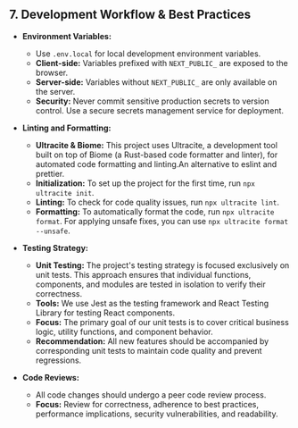 ## 7. Development Workflow & Best Practices

*   **Environment Variables:**
    *   Use `.env.local` for local development environment variables.
    *   **Client-side:** Variables prefixed with `NEXT_PUBLIC_` are exposed to the browser.
    *   **Server-side:** Variables without `NEXT_PUBLIC_` are only available on the server.
    *   **Security:** Never commit sensitive production secrets to version control. Use a secure secrets management service for deployment.

*   **Linting and Formatting:**
    *   **Ultracite & Biome:** This project uses Ultracite, a development tool built on top of Biome (a Rust-based code formatter and linter), for automated code formatting and linting.An alternative to eslint and prettier.
    *   **Initialization:** To set up the project for the first time, run `npx ultracite init`.
    *   **Linting:** To check for code quality issues, run `npx ultracite lint`.
    *   **Formatting:** To automatically format the code, run `npx ultracite format`. For applying unsafe fixes, you can use `npx ultracite format --unsafe`.

*   **Testing Strategy:**
    *   **Unit Testing:** The project's testing strategy is focused exclusively on unit tests. This approach ensures that individual functions, components, and modules are tested in isolation to verify their correctness.
    *   **Tools:** We use Jest as the testing framework and React Testing Library for testing React components.
    *   **Focus:** The primary goal of our unit tests is to cover critical business logic, utility functions, and component behavior.
    *   **Recommendation:** All new features should be accompanied by corresponding unit tests to maintain code quality and prevent regressions.

*   **Code Reviews:**
    *   All code changes should undergo a peer code review process.
    *   **Focus:** Review for correctness, adherence to best practices, performance implications, security vulnerabilities, and readability.
